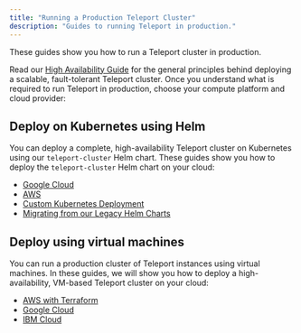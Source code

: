 ```yaml
---
title: "Running a Production Teleport Cluster"
description: "Guides to running Teleport in production."
---
```


These guides show you how to run a Teleport cluster in production.

Read our [High Availability Guide](./high-availability.mdx) for the general
principles behind deploying a scalable, fault-tolerant Teleport cluster. Once
you understand what is required to run Teleport in production, choose your
compute platform and cloud provider:

## Deploy on Kubernetes using Helm 

You can deploy a complete, high-availability Teleport cluster on Kubernetes
using our `teleport-cluster` Helm chart. These guides show you how to deploy the
`teleport-cluster` Helm chart on your cloud:

- [Google Cloud](./helm-deployments/gcp.mdx)
- [AWS](./helm-deployments/aws.mdx)
- [Custom Kubernetes Deployment](./helm-deployments/custom.mdx)
- [Migrating from our Legacy Helm Charts](./helm-deployments/migration.mdx)

## Deploy using virtual machines

You can run a production cluster of Teleport instances using virtual machines.
In these guides, we will show you how to deploy a high-availability, VM-based
Teleport cluster on your cloud:

- [AWS with Terraform](./deployments/aws-terraform.mdx)
- [Google Cloud](./deployments/gcp.mdx)
- [IBM Cloud](./deployments/ibm.mdx)
